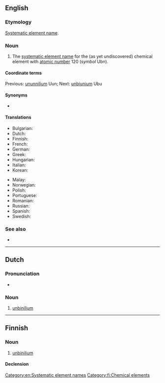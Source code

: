 {{also|Unbinilium}}
==English==
{{wikipedia}}

===Etymology===
[[w:Systematic element name|Systematic element name]].

===Noun===
{{en-noun|-}}

# The [[systematic element name]] for the (as yet undiscovered) chemical element with [[atomic number]] 120 (''symbol'' Ubn). [[Category:en:Systematic element names]]

====Coordinate terms====
Previous: [[ununnilium]] Uun;
Next: [[unbiunium]] Ubu

====Synonyms====
* {{l|en|eka-radium}}

====Translations====
{{trans-top|chemical element}}
* Bulgarian: {{t|bg|унбини́лий|m}}
* Dutch: {{t+|nl|unbinilium|n}}
* Finnish: {{t+|fi|unbinilium}}
* French: {{t+|fr|unbinilium|m}}
* German: {{t+|de|Unbinilium|n}}
* Greek: {{t|el|ουνμπινίλιο|n}}
* Hungarian: {{t+|hu|unbinilium}}
* Italian: {{t+|it|unbinilio|m}}
* Korean: {{t|ko|운비닐륨}}
{{trans-mid}}
* Malay: {{t|ms|unbinilium}}
* Norwegian: {{t|no|unbinilium}}
* Polish: {{t|pl|unbinilium|m}}
* Portuguese: {{t|pt|unbinílio|m}}
* Romanian: {{t|ro|unbiniliu|n}}
* Russian: {{t+|ru|унбини́лий|m}}
* Spanish: {{t|es|unbinilio|m}}
* Swedish: {{t|sv|unbinilium}}
{{trans-bottom}}

===See also===
* {{pedia}}

----

==Dutch==
{{elements|nl|Ubn|ununennium|Uue|unbiunium|Ubu}}

===Pronunciation===
* {{audio|nl|Nl-unbinilium.ogg|Audio}}

===Noun===
{{nl-noun|n|-|-}}

# [[#English|unbinilium]]

----

==Finnish==
{{wikipedia|lang=fi}}

===Noun===
{{head|fi|noun}}

# [[#English|unbinilium]]

====Declension====
{{fi-decl-risti|n=sg|unbinilium|||a|i=0}}

[[Category:fi:Chemical elements]]